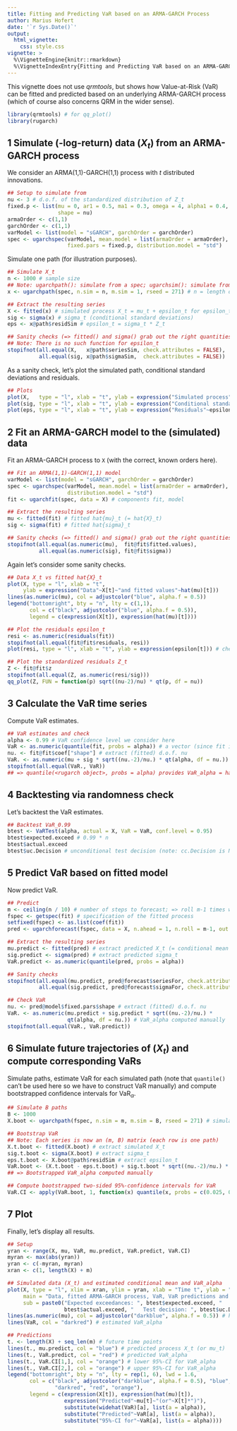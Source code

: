 ```yaml
---
title: Fitting and Predicting VaR based on an ARMA-GARCH Process
author: Marius Hofert
date: '`r Sys.Date()`'
output:
  html_vignette:
    css: style.css
vignette: >
  %\VignetteEngine{knitr::rmarkdown}
  %\VignetteIndexEntry{Fitting and Predicting VaR based on an ARMA-GARCH Process}
---
```

This vignette does not use *qrmtools*, but shows how Value-at-Risk (VaR) can be
fitted and predicted based on an underlying ARMA-GARCH process (which of course
also concerns QRM in the wider sense).

```r
library(qrmtools) # for qq_plot()
library(rugarch)
```

## 1 Simulate (-log-return) data $(X_t)$ from an ARMA-GARCH process

We consider an ARMA(1,1)-GARCH(1,1) process with $t$ distributed innovations.
```r
## Setup to simulate from
nu <- 3 # d.o.f. of the standardized distribution of Z_t
fixed.p <- list(mu = 0, ar1 = 0.5, ma1 = 0.3, omega = 4, alpha1 = 0.4, beta1 = 0.2,
                shape = nu)
armaOrder <- c(1,1)
garchOrder <- c(1,1)
varModel <- list(model = "sGARCH", garchOrder = garchOrder)
spec <- ugarchspec(varModel, mean.model = list(armaOrder = armaOrder),
                   fixed.pars = fixed.p, distribution.model = "std")
```

Simulate one path (for illustration purposes).
```r
## Simulate X_t
n <- 1000 # sample size
## Note: ugarchpath(): simulate from a spec; ugarchsim(): simulate from a fitted object
x <- ugarchpath(spec, n.sim = n, m.sim = 1, rseed = 271) # n = length of simulated path; m = number of paths

## Extract the resulting series
X <- fitted(x) # simulated process X_t = mu_t + epsilon_t for epsilon_t = sigma_t * Z_t
sig <- sigma(x) # sigma_t (conditional standard deviations)
eps <- x@path$residSim # epsilon_t = sigma_t * Z_t

## Sanity checks (=> fitted() and sigma() grab out the right quantities)
## Note: There is no such function for epsilon_t
stopifnot(all.equal(X,   x@path$seriesSim, check.attributes = FALSE),
          all.equal(sig, x@path$sigmaSim,  check.attributes = FALSE))
```

As a sanity check, let's plot the simulated path, conditional
standard deviations and residuals.
```r
## Plots
plot(X,   type = "l", xlab = "t", ylab = expression("Simulated process"~X[t]))
plot(sig, type = "l", xlab = "t", ylab = expression("Conditional standard deviation"~sigma[t]))
plot(eps, type = "l", xlab = "t", ylab = expression("Residuals"~epsilon[t]))
```


## 2 Fit an ARMA-GARCH model to the (simulated) data

Fit an ARMA-GARCH process to `X` (with the correct, known orders here).
```r
## Fit an ARMA(1,1)-GARCH(1,1) model
varModel <- list(model = "sGARCH", garchOrder = garchOrder)
spec <- ugarchspec(varModel, mean.model = list(armaOrder = armaOrder),
                   distribution.model = "std")
fit <- ugarchfit(spec, data = X) # components fit, model

## Extract the resulting series
mu <- fitted(fit) # fitted hat{mu}_t (= hat{X}_t)
sig <- sigma(fit) # fitted hat{sigma}_t

## Sanity checks (=> fitted() and sigma() grab out the right quantities)
stopifnot(all.equal(as.numeric(mu),  fit@fit$fitted.values),
          all.equal(as.numeric(sig), fit@fit$sigma))
```

Again let's consider some sanity checks.
```r
## Data X_t vs fitted hat{X}_t
plot(X, type = "l", xlab = "t",
     ylab = expression("Data"~X[t]~"and fitted values"~hat(mu)[t]))
lines(as.numeric(mu), col = adjustcolor("blue", alpha.f = 0.5))
legend("bottomright", bty = "n", lty = c(1,1),
       col = c("black", adjustcolor("blue", alpha.f = 0.5)),
       legend = c(expression(X[t]), expression(hat(mu)[t])))

## Plot the residuals epsilon_t
resi <- as.numeric(residuals(fit))
stopifnot(all.equal(fit@fit$residuals, resi))
plot(resi, type = "l", xlab = "t", ylab = expression(epsilon[t])) # check residuals epsilon_t

## Plot the standardized residuals Z_t
Z <- fit@fit$z
stopifnot(all.equal(Z, as.numeric(resi/sig)))
qq_plot(Z, FUN = function(p) sqrt((nu-2)/nu) * qt(p, df = nu))
```


## 3 Calculate the VaR time series

Compute VaR estimates.
```r
## VaR estimates and check
alpha <- 0.99 # VaR confidence level we consider here
VaR <- as.numeric(quantile(fit, probs = alpha)) # a vector (since fit is a rugarch object)
nu. <- fit@fit$coef["shape"] # extract (fitted) d.o.f. nu
VaR. <- as.numeric(mu + sig * sqrt((nu.-2)/nu.) * qt(alpha, df = nu.)) # VaR_alpha computed manually
stopifnot(all.equal(VaR., VaR))
## => quantile(<rugarch object>, probs = alpha) provides VaR_alpha = hat{mu}_t + hat{sigma}_t * q_Z(alpha)
```


## 4 Backtesting via randomness check

Let's backtest the VaR estimates.
```r
## Backtest VaR_0.99
btest <- VaRTest(alpha, actual = X, VaR = VaR, conf.level = 0.95)
btest$expected.exceed # 0.99 * n
btest$actual.exceed
btest$uc.Decision # unconditional test decision (note: cc.Decision is NA here)
```


## 5 Predict VaR based on fitted model

Now predict VaR.
```r
## Predict
m <- ceiling(n / 10) # number of steps to forecast; => roll m-1 times with frequency 1
fspec <- getspec(fit) # specification of the fitted process
setfixed(fspec) <- as.list(coef(fit))
pred <- ugarchforecast(fspec, data = X, n.ahead = 1, n.roll = m-1, out.sample = m) # predict from the fitted process

## Extract the resulting series
mu.predict <- fitted(pred) # extract predicted X_t (= conditional mean mu_t; note: E[Z] = 0)
sig.predict <- sigma(pred) # extract predicted sigma_t
VaR.predict <- as.numeric(quantile(pred, probs = alpha))

## Sanity checks
stopifnot(all.equal(mu.predict, pred@forecast$seriesFor, check.attributes = FALSE),
          all.equal(sig.predict, pred@forecast$sigmaFor, check.attributes = FALSE)) # sanity check

## Check VaR
nu. <- pred@model$fixed.pars$shape # extract (fitted) d.o.f. nu
VaR. <- as.numeric(mu.predict + sig.predict * sqrt((nu.-2)/nu.) *
                   qt(alpha, df = nu.)) # VaR_alpha computed manually
stopifnot(all.equal(VaR., VaR.predict))
```


## 6 Simulate future trajectories of $(X_t)$ and compute corresponding VaRs

Simulate paths, estimate VaR for each simulated path (note that `quantile()` can't be used here so
we have to construct VaR manually) and compute bootstrapped confidence intervals for
$\mathrm{VaR}_\alpha$.
```r
## Simulate B paths
B <- 1000
X.boot <- ugarchpath(fspec, n.sim = m, m.sim = B, rseed = 271) # simulate future paths; components path, model, seed

## Bootstrap VaR
## Note: Each series is now an (m, B) matrix (each row is one path)
X.t.boot <- fitted(X.boot) # extract simulated X_t
sig.t.boot <- sigma(X.boot) # extract sigma_t
eps.t.boot <- X.boot@path$residSim # extract epsilon_t
VaR.boot <- (X.t.boot - eps.t.boot) + sig.t.boot * sqrt((nu.-2)/nu.) * qt(alpha, df = nu.) # (m, B) matrix
## => Bootstrapped VaR_alpha computed manually

## Compute bootstrapped two-sided 95%-confidence intervals for VaR
VaR.CI <- apply(VaR.boot, 1, function(x) quantile(x, probs = c(0.025, 0.975)))
```


## 7 Plot

Finally, let's display all results.
```r
## Setup
yran <- range(X, mu, VaR, mu.predict, VaR.predict, VaR.CI)
myran <- max(abs(yran))
yran <- c(-myran, myran)
xran <- c(1, length(X) + m)

## Simulated data (X_t) and estimated conditional mean and VaR_alpha
plot(X, type = "l", xlim = xran, ylim = yran, xlab = "Time t", ylab = "",
     main = "Data, fitted ARMA-GARCH process, VaR, VaR predictions and VaR CIs",
     sub = paste0("Expected exceedances: ", btest$expected.exceed, "   Actual exceedances: ",
                  btest$actual.exceed, "   Test decision: ", btest$uc.Decision))
lines(as.numeric(mu), col = adjustcolor("darkblue", alpha.f = 0.5)) # hat{\mu}_t
lines(VaR, col = "darkred") # estimated VaR_alpha

## Predictions
t. <- length(X) + seq_len(m) # future time points
lines(t., mu.predict, col = "blue") # predicted process X_t (or mu_t)
lines(t., VaR.predict, col = "red") # predicted VaR_alpha
lines(t., VaR.CI[1,], col = "orange") # lower 95%-CI for VaR_alpha
lines(t., VaR.CI[2,], col = "orange") # upper 95%-CI for VaR_alpha
legend("bottomright", bty = "n", lty = rep(1, 6), lwd = 1.6,
       col = c("black", adjustcolor("darkblue", alpha.f = 0.5), "blue",
               "darkred", "red", "orange"),
       legend = c(expression(X[t]), expression(hat(mu)[t]),
                  expression("Predicted"~mu[t]~"(or"~X[t]*")"),
                  substitute(widehat(VaR)[a], list(a = alpha)),
                  substitute("Predicted"~VaR[a], list(a = alpha)),
                  substitute("95%-CI for"~VaR[a], list(a = alpha))))
```